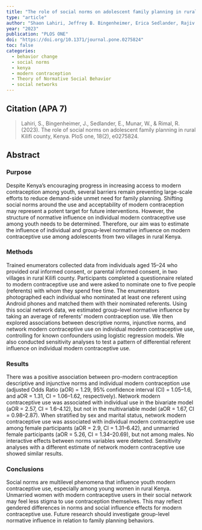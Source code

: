 ---
title: "The role of social norms on adolescent family planning in rural Kilifi county, Kenya"
type: "article"
author: "Shaon Lahiri, Jeffrey B. Bingenheimer, Erica Sedlander, Rajiv Rimal"
year: "2023"
publication: "PLOS ONE"
doi: "https://doi.org/10.1371/journal.pone.0275824"
toc: false
categories:
  - behavior change
  - social norms
  - kenya
  - modern contraception
  - Theory of Normative Social Behavior
  - social networks
---
## Citation (APA 7)

> Lahiri, S., Bingenheimer, J., Sedlander, E., Munar, W., & Rimal, R. (2023). The role of social norms on adolescent family planning in rural Kilifi county, Kenya. PloS one, 18(2), e0275824.

## Abstract

### Purpose

Despite Kenya’s encouraging progress in increasing access to modern contraception among youth, several barriers remain preventing large-scale efforts to reduce demand-side unmet need for family planning. Shifting social norms around the use and acceptability of modern contraception may represent a potent target for future interventions. However, the structure of normative influence on individual modern contraceptive use among youth needs to be determined. Therefore, our aim was to estimate the influence of individual and group-level normative influence on modern contraceptive use among adolescents from two villages in rural Kenya.

### Methods
Trained enumerators collected data from individuals aged 15–24 who provided oral informed consent, or parental informed consent, in two villages in rural Kilifi county. Participants completed a questionnaire related to modern contraceptive use and were asked to nominate one to five people (referents) with whom they spend free time. The enumerators photographed each individual who nominated at least one referent using Android phones and matched them with their nominated referents. Using this social network data, we estimated group-level normative influence by taking an average of referents’ modern contraception use. We then explored associations between descriptive norms, injunctive norms, and network modern contraceptive use on individual modern contraceptive use, controlling for known confounders using logistic regression models. We also conducted sensitivity analyses to test a pattern of differential referent influence on individual modern contraceptive use.


### Results
There was a positive association between pro-modern contraception descriptive and injunctive norms and individual modern contraception use (adjusted Odds Ratio (aOR) = 1.29, 95% confidence interval (CI) = 1.05–1.6, and aOR = 1.31, CI = 1.06–1.62, respectively). Network modern contraceptive use was associated with individual use in the bivariate model (aOR = 2.57, CI = 1.6–4.12), but not in the multivariable model (aOR = 1.67, CI = 0.98–2.87). When stratified by sex and marital status, network modern contraceptive use was associated with individual modern contraceptive use among female participants (aOR = 2.9, CI = 1.31–6.42), and unmarried female participants (aOR = 5.26, CI = 1.34–20.69), but not among males. No interactive effects between norms variables were detected. Sensitivity analyses with a different estimate of network modern contraceptive use showed similar results.


### Conclusions
Social norms are multilevel phenomena that influence youth modern contraceptive use, especially among young women in rural Kenya. Unmarried women with modern contraceptive users in their social network may feel less stigma to use contraception themselves. This may reflect gendered differences in norms and social influence effects for modern contraceptive use. Future research should investigate group-level normative influence in relation to family planning behaviors.


